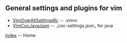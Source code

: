 == General settings and plugins for vim ==

* [[VimOverAllSettingsRc]] -- .vimrc  
* [[VimCocJavaJson]] -- _coc-settings.json_ for java

[[index]] -- Home
